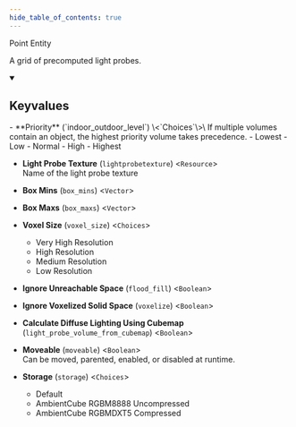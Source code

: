 ```yaml
---
hide_table_of_contents: true
---
```


Point Entity

A grid of precomputed light probes.

<details open>
<summary><h2>Keyvalues</h2></summary>
- **Priority** (`indoor_outdoor_level`) \<`Choices`\>\
If multiple volumes contain an object, the highest priority volume takes precedence.
  - Lowest 
  - Low 
  - Normal 
  - High 
  - Highest 


- **Light Probe Texture** (`lightprobetexture`) \<`Resource`\>\
Name of the light probe texture

- **Box Mins** (`box_mins`) \<`Vector`\>

- **Box Maxs** (`box_maxs`) \<`Vector`\>

- **Voxel Size** (`voxel_size`) \<`Choices`\>
  - Very High Resolution 
  - High Resolution 
  - Medium Resolution 
  - Low Resolution 


- **Ignore Unreachable Space** (`flood_fill`) \<`Boolean`\>

- **Ignore Voxelized Solid Space** (`voxelize`) \<`Boolean`\>

- **Calculate Diffuse Lighting Using Cubemap** (`light_probe_volume_from_cubemap`) \<`Boolean`\>

- **Moveable** (`moveable`) \<`Boolean`\>\
Can be moved, parented, enabled, or disabled at runtime.

- **Storage** (`storage`) \<`Choices`\>
  - Default 
  - AmbientCube RGBM8888 Uncompressed 
  - AmbientCube RGBMDXT5 Compressed 



 </details>

